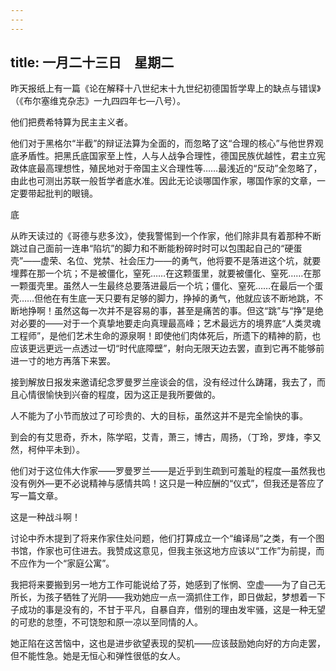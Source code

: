 ```yaml
---
---
---
```

title: 一月二十三日　星期二
---




昨天报纸上有一篇《论在解释十八世纪末十九世纪初德国哲学卑上的缺点与错误》（《布尔塞维克杂志》一九四四年七―八号）。

他们把费希特算为民主主义者。

他们对于黑格尔“半截”的辩证法算为全面的，而忽略了这“合理的核心”与他世界观底矛盾性。把黑氏底国家至上性，人与人战争合理性，德国民族优越性，君主立宪政体底最高理想性，殖民地对于帝国主义合理性等……最浅近的“反动”全忽略了，由此也可测出苏联一般哲学者底水准。因此无论谈哪国作家，哪国作家的文章，一定要带起批判的眼镜。

底

从昨天读过的《哥德与悲多汶》，使我警惕到一个作家，他们除非具有着那种不断跳过自己面前一连串“陷坑”的脚力和不断能粉碎时时可以包围起自己的“硬蛋壳”——虚荣、名位、党禁、社会压力——的勇气，他将要不是落进这个坑，就要埋葬在那一个坑；不是被僵化，窒死……在这颗蛋里，就要被僵化、窒死……在那一颗蛋壳里。虽然人一生最终总要落进最后一个坑；僵化、窒死……在最后一个蛋壳……但他在有生底一天只要有足够的脚力，挣掉的勇气，他就应该不断地跳，不断地挣啊！虽然这每一次并不是容易的事，甚至是痛苦的事。但这“跳”与“挣”是绝对必要的——对于一个真挚地要走向真理最高峰；艺术最远方的境界底“人类灵魂工程师”，是他们艺术生命的源泉啊！即使他们肉体死后，所遗下的精神的箭，也应该更远更远一点透过一切“时代底障壁”，射向无限天边去罢，直到它再不能够前进一寸的地方再落下来罢。

接到解放日报发来邀请纪念罗曼罗兰座谈会的信，没有经过什么踌躇，我去了，而且心情很愉快到兴奋的程度，因为这正是我所要做的。

人不能为了小节而放过了可珍贵的、大的目标，虽然这并不是完全愉快的事。

到会的有艾思奇，乔木，陈学昭，艾青，萧三，博古，周扬，（丁玲，罗烽，李又然，柯仲平未到）。

他们对于这位伟大作家——罗曼罗兰——是近乎到生疏到可羞耻的程度―虽然我也没有例外―更不必说精神与感情共鸣！这只是一种应酬的“仪式”，但我还是答应了写一篇文章。

这是一种战斗啊！

讨论中乔木提到了将来作家住处问题，他们打算成立一个“编译局”之类，有一个图书馆，作家也可住进去。我赞成这意见，但我主张这地方应该以“工作”为前提，而不应作为一个“家庭公寓”。

我把将来要搬到另一地方工作可能说给了芬，她感到了怅惘、空虚——为了自己无所长，为孩子牺牲了光阴——我劝她应一点一滴抓住工作，即日做起，梦想着一下子成功的事是没有的，不甘于平凡，自暴自弃，借别的理由发牢骚，这是一种无望的可悲的怠堕，不可饶恕和原一凉以至同情的人。

她正陷在这苦恼中，这也是进步欲望表现的契机——应该鼓励她向好的方向走罢，但不能性急。她是无恒心和弹性很低的女人。